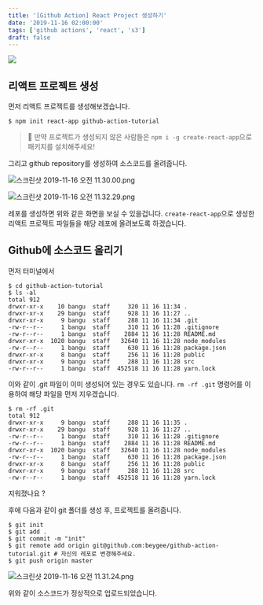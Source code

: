 ```yaml
---
title: '[Github Action] React Project 생성하기'
date: '2019-11-16 02:00:00'
tags: ['github actions', 'react', 's3']
draft: false
---
```


![](https://velog.velcdn.com/post-images/loakick/9e868460-0816-11ea-96f1-e34b08653fe7/-2019-11-16-11.10.55.png)

## 리액트 프로젝트 생성

먼저 리액트 프로젝트를 생성해보겠습니다.

```shell
$ npm init react-app github-action-tutorial
```

> 🚧 만약 프로젝트가 생성되지 않은 사람들은 `npm i -g create-react-app`으로 패키지를 설치해주세요!

그리고 github repository를 생성하여 소스코드를 올려줍니다.

![스크린샷 2019-11-16 오전 11.30.00.png](https://images.velog.io/post-images/loakick/025bd9c0-0819-11ea-96f1-e34b08653fe7/-2019-11-16-11.30.00.png)

![스크린샷 2019-11-16 오전 11.32.29.png](https://images.velog.io/post-images/loakick/6a5b3bb0-0819-11ea-b551-9530ce413927/-2019-11-16-11.32.29.png)

레포를 생성하면 위와 같은 화면을 보실 수 있을겁니다. `create-react-app`으로 생성한 리액트 프로젝트 파일들을 해당 레포에 올려보도록 하겠습니다.

## Github에 소스코드 올리기

먼저 터미널에서

```shell
$ cd github-action-tutorial
$ ls -al
total 912
drwxr-xr-x    10 bangu  staff     320 11 16 11:34 .
drwxr-xr-x    29 bangu  staff     928 11 16 11:27 ..
drwxr-xr-x     9 bangu  staff     288 11 16 11:34 .git
-rw-r--r--     1 bangu  staff     310 11 16 11:28 .gitignore
-rw-r--r--     1 bangu  staff    2884 11 16 11:28 README.md
drwxr-xr-x  1020 bangu  staff   32640 11 16 11:28 node_modules
-rw-r--r--     1 bangu  staff     630 11 16 11:28 package.json
drwxr-xr-x     8 bangu  staff     256 11 16 11:28 public
drwxr-xr-x     9 bangu  staff     288 11 16 11:28 src
-rw-r--r--     1 bangu  staff  452518 11 16 11:28 yarn.lock
```

이와 같이 .git 파일이 이미 생성되어 있는 경우도 있습니다. `rm -rf .git` 명령어를 이용하여 해당 파일을 먼저 지우겠습니다.

```shell
$ rm -rf .git
total 912
drwxr-xr-x     9 bangu  staff     288 11 16 11:35 .
drwxr-xr-x    29 bangu  staff     928 11 16 11:27 ..
-rw-r--r--     1 bangu  staff     310 11 16 11:28 .gitignore
-rw-r--r--     1 bangu  staff    2884 11 16 11:28 README.md
drwxr-xr-x  1020 bangu  staff   32640 11 16 11:28 node_modules
-rw-r--r--     1 bangu  staff     630 11 16 11:28 package.json
drwxr-xr-x     8 bangu  staff     256 11 16 11:28 public
drwxr-xr-x     9 bangu  staff     288 11 16 11:28 src
-rw-r--r--     1 bangu  staff  452518 11 16 11:28 yarn.lock
```

지워졌나요 ?

후에 다음과 같이 git 폴더를 생성 후, 프로젝트를 올려줍니다.

```shell
$ git init
$ git add .
$ git commit -m "init"
$ git remote add origin git@github.com:beygee/github-action-tutorial.git # 자신의 레포로 변경해주세요.
$ git push origin master
```

![스크린샷 2019-11-16 오전 11.31.24.png](https://images.velog.io/post-images/loakick/39622780-0819-11ea-af28-757ee35a4b49/-2019-11-16-11.31.24.png)

위와 같이 소스코드가 정상적으로 업로드되었습니다.
